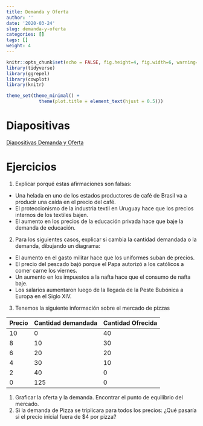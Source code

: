 ```yaml
---
title: Demanda y Oferta
author: ''
date: '2020-03-24'
slug: demanda-y-oferta
categories: []
tags: []
weight: 4
---
```



```r
knitr::opts_chunk$set(echo = FALSE, fig.height=4, fig.width=6, warning=FALSE, message = FALSE)
library(tidyverse)
library(ggrepel)
library(cowplot)
library(knitr)

theme_set(theme_minimal() + 
            theme(plot.title = element_text(hjust = 0.5)))

```
# Diapositivas

<a href="https://demanda--diapos-econ.netlify.com">Diapositivas Demanda y Oferta </a>


# Ejercicios

1) Explicar porqué estas afirmaciones son falsas:
  - Una helada en uno de los estados productores de café de Brasil va a producir una caída en el precio del café.
  - El proteccionismo de la industria textil en Uruguay hace que los precios internos de los textiles bajen.
  - El aumento en los precios de la educación privada hace que baje la demanda de educación.
2) Para los siguientes casos, explicar si cambia la cantidad demandada o la demanda, dibujando un diagrama:
  - El aumento en el gasto militar hace que los uniformes suban de precios.
  - El precio del pescado bajó porque el Papa autorizó a los católicos a comer carne los viernes.
  - Un aumento en los impuestos a la nafta hace que el consumo de nafta baje.
  - Los salarios aumentaron luego de la llegada de la Peste Bubónica a Europa en el Siglo XIV.
  
3) Tenemos la siguiente información sobre el mercado de pizzas

Precio | Cantidad demandada  | Cantidad Ofrecida
-------| ------------------- |-------------
10     | 0                   | 40
8      | 10                  | 30
6      | 20                  | 20
4      | 30                  | 10
2      | 40                  | 0 
0      | 125                 | 0

1) Graficar la oferta y la demanda. Encontrar el punto de equilibrio del mercado. 
2) Si la demanda de Pizza se triplicara para todos los precios: ¿Qué pasaría si el precio inicial fuera de $4 por pizza?